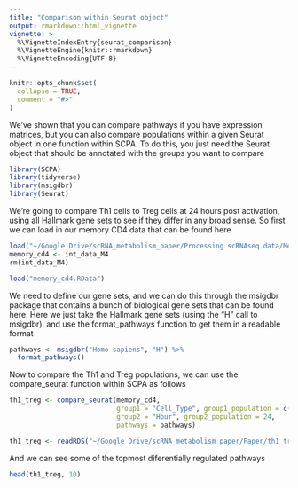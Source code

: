 ```yaml
---
title: "Comparison within Seurat object"
output: rmarkdown::html_vignette
vignette: >
  %\VignetteIndexEntry{seurat_comparison}
  %\VignetteEngine{knitr::rmarkdown}
  %\VignetteEncoding{UTF-8}
---
```


```r
knitr::opts_chunk$set(
  collapse = TRUE,
  comment = "#>"
)
```

We've shown that you can compare pathways if you have expression matrices, but you can also compare populations within a given Seurat object in one function within SCPA. To do this, you just need the Seurat object that should be annotated with the groups you want to compare

```r
library(SCPA)
library(tidyverse)
library(msigdbr)
library(Seurat)
```

We're going to compare Th1 cells to Treg cells at 24 hours post activation, using all Hallmark gene sets to see if they differ in any broad sense. So first we can load in our memory CD4 data that can be found here

```r
load("~/Google Drive/scRNA_metabolism_paper/Processing scRNAseq data/Memory CD4/int_data_M4.RData")
memory_cd4 <- int_data_M4
rm(int_data_M4)
```

```r
load("memory_cd4.RData")
```

We need to define our gene sets, and we can do this through the msigdbr package that contains a bunch of biological gene sets that can be found here. Here we just take the Hallmark gene sets (using the "H" call to msigdbr), and use the format_pathways function to get them in a readable format

```r
pathways <- msigdbr("Homo sapiens", "H") %>%
  format_pathways()
```

Now to compare the Th1 and Treg populations, we can use the compare_seurat function within SCPA as follows

```r
th1_treg <- compare_seurat(memory_cd4,
                           group1 = "Cell_Type", group1_population = c("Th1", "Treg"),
                           group2 = "Hour", group2_population = 24,
                           pathways = pathways)
```

```r
th1_treg <- readRDS("~/Google Drive/scRNA_metabolism_paper/Paper/th1_treg.rds")
```


And we can see some of the topmost diferentially regulated pathways

```r
head(th1_treg, 10)
```






